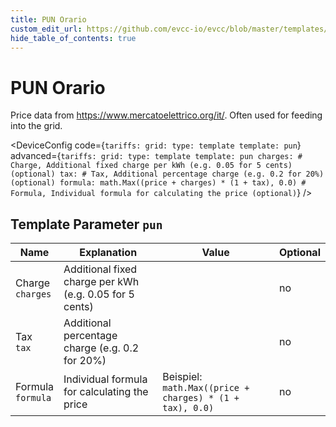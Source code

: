 ```yaml
---
title: PUN Orario
custom_edit_url: https://github.com/evcc-io/evcc/blob/master/templates/definition/tariff/pun.yaml
hide_table_of_contents: true
---
```



# PUN Orario

<div className="device-detail-container">
  <div className="device-detail-content">
    <DeviceFeatures features="Italy" />

Price data from https://www.mercatoelettrico.org/it/. Often used for feeding into the grid.


<DeviceConfig code={`tariffs:
    grid:
      type: template
      template: pun`} advanced={`tariffs:
    grid:
      type: template
      template: pun
      charges: # Charge, Additional fixed charge per kWh (e.g. 0.05 for 5 cents) (optional)
      tax: # Tax, Additional percentage charge (e.g. 0.2 for 20%) (optional)
      formula: math.Max((price + charges) * (1 + tax), 0.0) # Formula, Individual formula for calculating the price (optional)`} />
  </div>
  <div className="device-detail-icon">
    <evcc-icon
      type="tariff"
      name="pun-orario"
      size="400px"
      alt="PUN Orario"
      className="device-detail-icon-img"
    ></evcc-icon>
  </div>
</div>

## Template Parameter `pun`

| Name | Explanation | Value | Optional |
|-----------|-------------|-------|----------|
| Charge<br/>`charges` | Additional fixed charge per kWh (e.g. 0.05 for 5 cents) |  | no |
| Tax<br/>`tax` | Additional percentage charge (e.g. 0.2 for 20%) |  | no |
| Formula<br/>`formula` | Individual formula for calculating the price | Beispiel: `math.Max((price + charges) * (1 + tax), 0.0)` | no |

